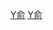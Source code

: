 {{Navbox
| name  = 山陰俞氏
| title = 山陰俞氏
| state = {{{state<includeonly>|collapsed</includeonly>}}}
| list1 =<div class="thumb tone" style="margin-left: auto; margin-right:auto;
width:99%; max-width:1000px;"><div class="overflowbugx" style="overflow:auto;">
<div class="center">
{{chart/start|style=font: 80% sans-serif;width:intrinsic;width:-moz-max-content;width:-webkit-max-content;width:max-content;}}
{{chart | | | | | | | | | | | | | | | | | | | | | | | | | | | | | Sq |Sq=[[俞世琦]]}}
{{chart | | | | | | | | | | | | | | | | | | | | | | | | | | | | | |)|-|-|-|-|-|-|-|-|-|-|-|-|-|-|-|-|-|-|-|-|-|-|-|-|-|-|-|-|-|-|-|-|-|-|-|-|-|-|-|-|-|-|-|.}}
{{chart | | | | | | | | | | | | | | | | | | | | | | | | | | | | | Cp | | | | | | | | | | | | | | | | | | | | | | | | | | | | | | | | | | | | | | | | | | Mo |Cp=[[俞昌培]]|Mo=[[俞昌会]]}}
{{chart | | | | | | | | | | | | | | | | | | | | | | | | | | | | | |!| | | | | | | | | | | | | | | | | | | | | | | | | | | | | | | | | | | | | | | | | | | |!}}
{{chart | | | | | | | | | | | | | | | | | | | | | | | | | | | | | Wb | | | | | | | | | | | | | | | | | | | | | | | | | | | | | | | | | | | | | | | | | | Wh |Wb=[[俞文葆]]|Wh=[[俞文瀚]]}}
{{chart | | | | | | | | | |,|-|-|-|-|-|-|-|-|-|-|-|-|-|-|-|-|-|-|-|+|-|-|-|-|-|-|-|v|-|-|-|-|-|-|-|-|-|-|-|-|-|-|-|.| | | | | | | | | | | | | | | | | | | |!}}
{{chart | | | | | | | | | Mz | | | | | | | | | | | | | | | | | | Mg | | | | | | Ms | | | | | | | | | | | | | | My | | | | | | | | | | | | | | | | | | Mh |Mz=[[俞明震]]|Ms=[[俞明詩]]|Mg=[[俞明观]]|My=[[俞明颐]]|Mh=[[俞明焕]]}}
{{chart | | | | | | | | | |!| | | | | | | | | | | | | | | |,|-|-|-|(| | | |,|-|-|-|v|-|-|-|v|-|-|-|v|-|-|-|v|-|-|-|+|-|-|-|v|-|-|-|v|-|-|-|v|-|-|-|.| | | |)|-|-|-|.| }}
{{chart | | | | | | | | | Dc | | | | | | | | | | | | | | Dx | | Dj | | Di | | Du | | Dw | | Dl | | Df | | De | | Dg | | Dz | | Dy | | Da | | Do | | Dn |Dc=[[俞大纯]]|Dx=[[俞大绪]]|Dj=[[俞大经]]|Di=[[俞大缃]]|Du=[[俞大绚]]|Dw=[[俞大维]]|Dl=[[俞大纶]]|Df=[[俞大绂]]|De=[[俞大絜]]|Dg=[[俞大綱]]|Dz=[[俞大缜]]|Dy=[[俞大絪]]|Da=[[俞大綵]]|Do=[[俞大猷 (共和国)|俞大猷]]|Dn=[[俞大光]]}}
{{chart | |,|-|-|-|v|-|-|-|+|-|-|-|v|-|-|-|v|-|-|-|.| | | |,|-|-|-|(| | | | | | | | | | | |)|-|-|-|v|-|-|-|.}}
{{chart | Sh  | | Qx | | Qi | | Qw | | Qz | | Ji | | Qq | | Qc | | | | | | | | | | Yh | | Fj | | Xj |Sh=[[俞珊]]|Qx=[[俞启孝]]|Qi=[[俞启信]]|Qw=[[黄敬|俞啟威]]|Qz=[[俞启忠]]|Ji=[[俞瑾]]|Qq=[[俞启岐]]|Qc=[[俞启崇]]|Yh=[[俞扬和]]|Fj=[[俞方济]]|Xj=[[俞小济]]}}
{{chart | | | | | |!| | | |,|-|-|-|+|-|-|-|v|-|-|-|v|-|-|-|.| | | | | | | | | | | | | | | |!}}
{{chart | | | | | Ts | | Qs | | Ms | | Zs | | Hs | | Cs | | | | | | | | | | | | | | Us |Ts=[[俞恬声]]|Qs=[[俞强声]]|Ms=[[俞敏声]]|Zs=[[俞正声]]|Hs=[[俞慧声]]|Cs=[[俞慈声]]|Us=[[俞祖声]]}}
{{chart | | | | | |!}}
{{chart | | | | | Jc |Jc=[[俞金成]]}}
{{chart/end}}
</div></div></div>
<br />

}}<noinclude>
[[Category:中国家族模板|Y俞]]
[[Category:中国俞姓家族|Y俞]]
</noinclude>